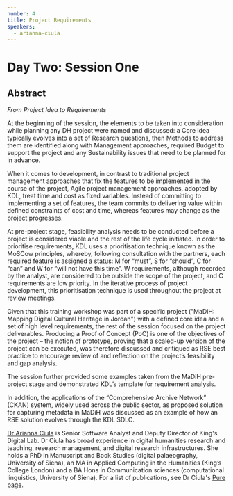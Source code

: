 ```yaml
---
number: 4
title: Project Requirements
speakers:
  - arianna-ciula
---
```


# Day Two: Session One

## Abstract

_From Project Idea to Requirements_

At the beginning of the session, the elements to be taken into consideration
while planning any DH project were named and discussed: a Core idea typically
evolves into a set of Research questions, then Methods to address them are
identified along with Management approaches, required Budget to support the
project and any Sustainability issues that need to be planned for in advance.

When it comes to development, in contrast to traditional project management
approaches that fix the features to be implemented in the course of the project,
Agile project management approaches, adopted by KDL, treat time and cost as
fixed variables. Instead of committing to implementing a set of features, the
team commits to delivering value within defined constraints of cost and time,
whereas features may change as the project progresses.

At pre-project stage, feasibility analysis needs to be conducted before a
project is considered viable and the rest of the life cycle initiated. In order
to prioritise requirements, KDL uses a prioritisation technique known as the
MoSCow principles, whereby, following consultation with the partners, each
required feature is assigned a status: M for “must”, S for “should”, C for “can”
and W for “will not have this time”. W requirements, although recorded by the
analyst, are considered to be outside the scope of the project, and C
requirements are low priority. In the iterative process of project development,
this prioritisation technique is used throughout the project at review meetings.

Given that this training workshop was part of a specific project ("MaDiH:
Mapping Digital Cultural Heritage in Jordan") with a defined core idea and a set
of high level requirements, the rest of the session focused on the project
deliverables. Producing a Proof of Concept (PoC) is one of the objectives of the
project – the notion of prototype, proving that a scaled-up version of the
project can be executed, was therefore discussed and critiqued as RSE best
practice to encourage review of and reflection on the project’s feasibility and
gap analysis.

The session further provided some examples taken from the MaDiH pre-project
stage and demonstrated KDL’s template for requirement analysis.

In addition, the applications of the “Comprehensive Archive Network” (CKAN)
system, widely used across the public sector, as proposed solution for capturing
metadata in MaDiH was discussed as an example of how an RSE solution evolves
through the KDL SDLC.

<Download download="docs/2.1-Requirements.pdf" />
<Speakers>

[Dr Arianna Ciula](https://www.kdl.kcl.ac.uk/who-we-are/dr-arianna-ciula/) is
Senior Software Analyst and Deputy Director of King's Digital Lab. Dr Ciula has
broad experience in digital humanities research and teaching, research
management, and digital research infrastructures. She holds a PhD in Manuscript
and Book Studies (digital palaeography, University of Siena), an MA in Applied
Computing in the Humanities (King’s College London) and a BA Hons in
Communication sciences (computational linguistics, University of Siena). For a
list of publications, see Dr Ciula's
[Pure page](https://kclpure.kcl.ac.uk/portal/arianna.ciula.html).
